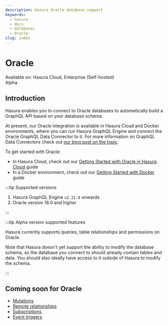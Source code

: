 ```yaml
---
description: Hasura Oracle database support
keywords:
  - hasura
  - docs
  - databases
  - Oracle
slug: index
---
```


# Oracle

<div className="badge-container">
  <div className="badge badge--primary heading-badge">Available on: Hasura Cloud, Enterprise (Self-hosted)</div>
  <div className="badge badge-gray heading-badge">Alpha</div>
</div>

## Introduction

Hasura enables you to connect to Oracle databases to automatically build a GraphQL API based on your database
schema.

At present, our Oracle integration is available in Hasura Cloud and Docker environments, where you can run
Hasura GraphQL Engine and connect the Oracle GraphQL Data Connector to it. For more information on GraphQL Data
Connectors check out [our blog post on the topic](https://hasura.io/blog/hasura-graphql-data-connectors/).

To get started with Oracle:
- In Hasura Cloud, check out our [Getting Started with Oracle in Hasura Cloud](/databases/oracle/cloud.mdx) guide
- In a Docker environment, check out our [Getting Started with Docker](/databases/oracle/docker.mdx) guide

:::tip Supported versions

1.  Hasura GraphQL Engine `v2.21.0` onwards
2.  Oracle version 18.0 and higher

:::

:::tip Alpha version supported features

Hasura currently supports queries, table relationships and permissions on Oracle.

Note that Hasura doesn't yet support the ability to modify the database schema, so the database you
connect to should already contain tables and data. You should also ideally have access to it outside of Hasura to
modify the schema.

:::

## Coming soon for Oracle

- [Mutations](/mutations/overview.mdx)
- [Remote relationships](/remote-schemas/remote-relationships/index.mdx)
- [Subscriptions](/subscriptions/overview.mdx)
- [Event triggers](/event-triggers/overview.mdx)
